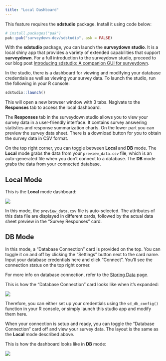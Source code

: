 ```yaml
---
title: "Local Dashboard"
---
```


This feature requires the **sdstudio** package. Install it using code below:

```r
# install.packages("pak")
pak::pak("surveydown-dev/sdstudio", ask = FALSE)
```

With the **sdstudio** package, you can launch the **surveydown studio**. It is a local shiny app that provides a variety of extended capabilities that support **surveydown**. For a full introduction to the surveydown studio, proceed to our blog post [Introducing sdstudio: A companion GUI for surveydown](/blog/2025-06-29-sdstudio/index.html).

In the studio, there is a dashboard for viewing and modifying your database credentials as well as viewing your survey data. To launch the studio, run the following in your R console:

```r
sdstudio::launch()
```

This will open a new browser window with 3 tabs. Nagivate to the **Responses** tab to access the local dashboard.

The **Responses** tab in the surveydown studio allows you to view your survey data in a user-friendly interface. It contains survey answering statistics and response summarization charts. On the lower part you can preview the survey data sheet. There is a download button for you to obtain the survey data in CSV format.

On the top right corner, you can toggle between **Local** and **DB** mode. The **Local** mode grabs the data from your `preview_data.csv` file, which is an auto-generated file when you don't connect to a database. The **DB** mode grabs the data from your connected database.

## Local Mode

This is the **Local** mode dashboard:

![](/images/screenshots/dashboard_local.png){.image-with-border}

In this mode, the `preview_data.csv` file is auto-selected. The attributes of this data file are displayed in different cards, followed by the actual data sheet preview in the "Survey Responses" card.

## DB Mode

In this mode, a "Database Connection" card is provided on the top. You can toggle it on and off by clicking the "Settings" button next to the card name. Input your database credentials here and click "Connect". You'll see the connection status on the top right corner.

For more info on database connection, refer to the [Storing Data](/docs/storing-data.html) page.

This is how the "Database Connection" card looks like when it's expanded:

![](/images/screenshots/dashboard_db_1.png){.image-with-border}

::: {.callout-tip}
Therefore, you can either set up your credentials using the `sd_db_config()` function in your R console, or simply launch this studio app and modify them here.
:::

When your connection is setup and ready, you can toggle the "Database Connection" card off and view your survey data. The layout is the same as the **Local** mode described above.

This is how the dashboard looks like in **DB** mode:

![](/images/screenshots/dashboard_db_2.png){.image-with-border}

